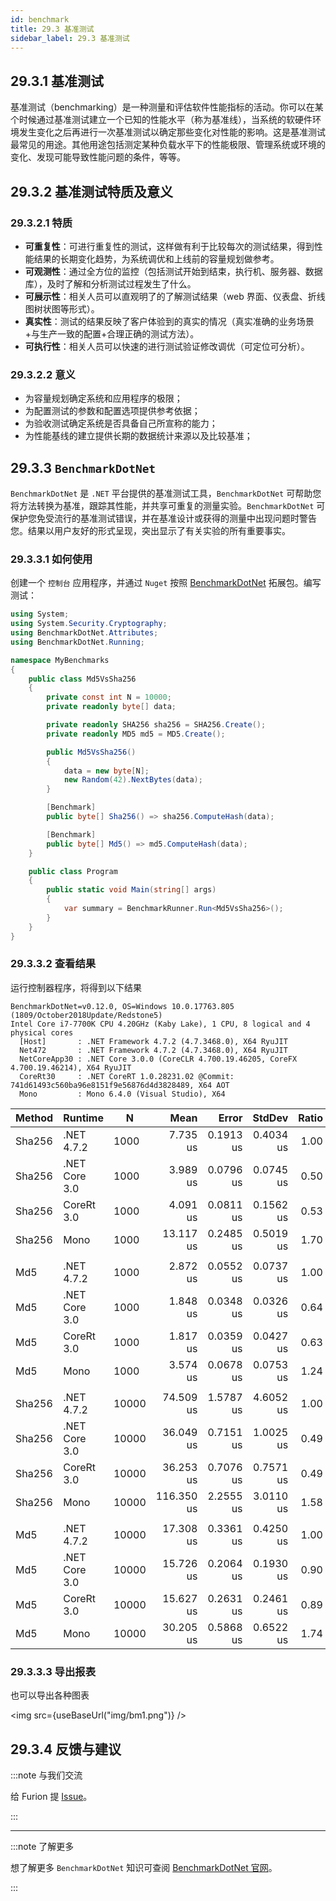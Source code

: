 ```yaml
---
id: benchmark
title: 29.3 基准测试
sidebar_label: 29.3 基准测试
---
```



## 29.3.1 基准测试

基准测试（benchmarking）是一种测量和评估软件性能指标的活动。你可以在某个时候通过基准测试建立一个已知的性能水平（称为基准线），当系统的软硬件环境发生变化之后再进行一次基准测试以确定那些变化对性能的影响。这是基准测试最常见的用途。其他用途包括测定某种负载水平下的性能极限、管理系统或环境的变化、发现可能导致性能问题的条件，等等。

## 29.3.2 基准测试特质及意义

### 29.3.2.1 特质

- **可重复性**：可进行重复性的测试，这样做有利于比较每次的测试结果，得到性能结果的长期变化趋势，为系统调优和上线前的容量规划做参考。
- **可观测性**：通过全方位的监控（包括测试开始到结束，执行机、服务器、数据库），及时了解和分析测试过程发生了什么。
- **可展示性**：相关人员可以直观明了的了解测试结果（web 界面、仪表盘、折线图树状图等形式）。
- **真实性**：测试的结果反映了客户体验到的真实的情况（真实准确的业务场景+与生产一致的配置+合理正确的测试方法）。
- **可执行性**：相关人员可以快速的进行测试验证修改调优（可定位可分析）。

### 29.3.2.2 意义

- 为容量规划确定系统和应用程序的极限；
- 为配置测试的参数和配置选项提供参考依据；
- 为验收测试确定系统是否具备自己所宣称的能力；
- 为性能基线的建立提供长期的数据统计来源以及比较基准；

## 29.3.3 `BenchmarkDotNet`

`BenchmarkDotNet` 是 `.NET` 平台提供的基准测试工具，`BenchmarkDotNet` 可帮助您将方法转换为基准，跟踪其性能，并共享可重复的测量实验。`BenchmarkDotNet` 可保护您免受流行的基准测试错误，并在基准设计或获得的测量中出现问题时警告您。结果以用户友好的形式呈现，突出显示了有关实验的所有重要事实。

### 29.3.3.1 如何使用

创建一个 `控制台` 应用程序，并通过 `Nuget` 按照 [BenchmarkDotNet](https://www.nuget.org/packages/BenchmarkDotNet/) 拓展包。编写测试：

```cs {3-4,22,25,33}
using System;
using System.Security.Cryptography;
using BenchmarkDotNet.Attributes;
using BenchmarkDotNet.Running;

namespace MyBenchmarks
{
    public class Md5VsSha256
    {
        private const int N = 10000;
        private readonly byte[] data;

        private readonly SHA256 sha256 = SHA256.Create();
        private readonly MD5 md5 = MD5.Create();

        public Md5VsSha256()
        {
            data = new byte[N];
            new Random(42).NextBytes(data);
        }

        [Benchmark]
        public byte[] Sha256() => sha256.ComputeHash(data);

        [Benchmark]
        public byte[] Md5() => md5.ComputeHash(data);
    }

    public class Program
    {
        public static void Main(string[] args)
        {
            var summary = BenchmarkRunner.Run<Md5VsSha256>();
        }
    }
}
```

### 29.3.3.2 查看结果

运行控制器程序，将得到以下结果

```
BenchmarkDotNet=v0.12.0, OS=Windows 10.0.17763.805 (1809/October2018Update/Redstone5)
Intel Core i7-7700K CPU 4.20GHz (Kaby Lake), 1 CPU, 8 logical and 4 physical cores
  [Host]       : .NET Framework 4.7.2 (4.7.3468.0), X64 RyuJIT
  Net472       : .NET Framework 4.7.2 (4.7.3468.0), X64 RyuJIT
  NetCoreApp30 : .NET Core 3.0.0 (CoreCLR 4.700.19.46205, CoreFX 4.700.19.46214), X64 RyuJIT
  CoreRt30     : .NET CoreRT 1.0.28231.02 @Commit: 741d61493c560ba96e8151f9e56876d4d3828489, X64 AOT
  Mono         : Mono 6.4.0 (Visual Studio), X64
```

| Method | Runtime       | N     |       Mean |     Error |    StdDev | Ratio |
| ------ | ------------- | ----- | ---------: | --------: | --------: | ----: |
| Sha256 | .NET 4.7.2    | 1000  |   7.735 us | 0.1913 us | 0.4034 us |  1.00 |
| Sha256 | .NET Core 3.0 | 1000  |   3.989 us | 0.0796 us | 0.0745 us |  0.50 |
| Sha256 | CoreRt 3.0    | 1000  |   4.091 us | 0.0811 us | 0.1562 us |  0.53 |
| Sha256 | Mono          | 1000  |  13.117 us | 0.2485 us | 0.5019 us |  1.70 |
|        |               |       |            |           |           |       |
| Md5    | .NET 4.7.2    | 1000  |   2.872 us | 0.0552 us | 0.0737 us |  1.00 |
| Md5    | .NET Core 3.0 | 1000  |   1.848 us | 0.0348 us | 0.0326 us |  0.64 |
| Md5    | CoreRt 3.0    | 1000  |   1.817 us | 0.0359 us | 0.0427 us |  0.63 |
| Md5    | Mono          | 1000  |   3.574 us | 0.0678 us | 0.0753 us |  1.24 |
|        |               |       |            |           |           |       |
| Sha256 | .NET 4.7.2    | 10000 |  74.509 us | 1.5787 us | 4.6052 us |  1.00 |
| Sha256 | .NET Core 3.0 | 10000 |  36.049 us | 0.7151 us | 1.0025 us |  0.49 |
| Sha256 | CoreRt 3.0    | 10000 |  36.253 us | 0.7076 us | 0.7571 us |  0.49 |
| Sha256 | Mono          | 10000 | 116.350 us | 2.2555 us | 3.0110 us |  1.58 |
|        |               |       |            |           |           |       |
| Md5    | .NET 4.7.2    | 10000 |  17.308 us | 0.3361 us | 0.4250 us |  1.00 |
| Md5    | .NET Core 3.0 | 10000 |  15.726 us | 0.2064 us | 0.1930 us |  0.90 |
| Md5    | CoreRt 3.0    | 10000 |  15.627 us | 0.2631 us | 0.2461 us |  0.89 |
| Md5    | Mono          | 10000 |  30.205 us | 0.5868 us | 0.6522 us |  1.74 |

### 29.3.3.3 导出报表

也可以导出各种图表

<img src={useBaseUrl("img/bm1.png")} />

## 29.3.4 反馈与建议

:::note 与我们交流

给 Furion 提 [Issue](https://gitee.com/monksoul/Furion/issues/new?issue)。

:::

---

:::note 了解更多

想了解更多 `BenchmarkDotNet` 知识可查阅 [BenchmarkDotNet 官网](https://benchmarkdotnet.org/)。

:::

